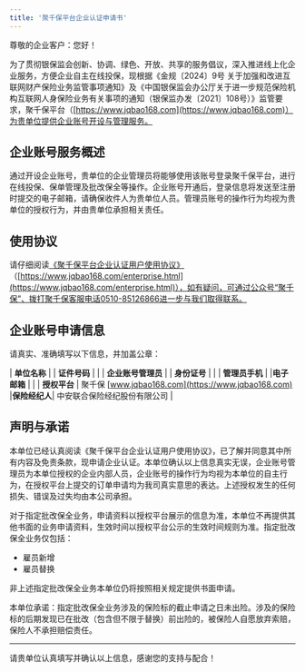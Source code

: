 ```yaml
---
title: '聚千保平台企业认证申请书'
---
```


尊敬的企业客户：您好！

为了贯彻银保监会创新、协调、绿色、开放、共享的服务倡议，深入推进线上化企业服务，方便企业自主在线投保，现根据《金规〔2024〕9号 关于加强和改进互联网财产保险业务监管事项通知》及《中国银保监会办公厅关于进一步规范保险机构互联网人身保险业务有关事项的通知（银保监办发〔2021〕108号）》监管要求，聚千保平台（[https://www.jqbao168.com](https://www.jqbao168.com)）为贵单位提供企业账号开设与管理服务。

## 企业账号服务概述

通过开设企业账号，贵单位的企业管理员将能够使用该账号登录聚千保平台，进行在线投保、保单管理及批改保全等操作。企业账号开通后，登录信息将发送至注册时提交的电子邮箱，请确保收件人为贵单位人员。管理员账号的操作行为均视为贵单位的授权行为，并由贵单位承担相关责任。

## 使用协议

请仔细阅读[《聚千保平台企业认证用户使用协议》](../Terms/聚千保平台企业认证用户使用协议)（[https://www.jqbao168.com/enterprise.html](https://www.jqbao168.com/enterprise.html)），如有疑问，可通过公众号“聚千保”、拨打聚千保客服电话0510-85126866进一步与我们取得联系。

## 企业账号申请信息

请真实、准确填写以下信息，并加盖公章：

| **单位名称**        |                    | **证件号码**        |                    |
| **企业账号管理员**  |                   | **身份证号**         |                   |
| **管理员手机**      |                   |**电子邮箱**          |                   |
| **授权平台**        | 聚千保 [www.jqbao168.com](https://www.jqbao168.com)  |**保险经纪人**| 中安联合保险经纪股份有限公司 |

## 声明与承诺

本单位已经认真阅读《聚千保平台企业认证用户使用协议》，已了解并同意其中所有内容及免责条款，现申请企业认证。本单位确认以上信息真实无误，企业账号管理员为本单位授权的企业内部人员，企业账号的操作行为均视为本单位的自主行为，在授权平台上提交的订单申请均为我司真实意思的表达。上述授权发生的任何损失、错误及过失均由本公司承担。

对于指定批改保全业务，申请资料以授权平台展示的信息为准，本单位不再提供其他书面的业务申请资料，生效时间以授权平台公示的生效时间规则为准。指定批改保全业务仅包括：

- 雇员新增
- 雇员替换

非上述指定批改保全业务本单位仍将按照相关规定提供书面申请。

本单位承诺：指定批改保全业务涉及的保险标的截止申请之日未出险。涉及的保险标的后期发现已在批改（包含但不限于替换）前出险的，被保险人自愿放弃索赔，保险人不承担赔偿责任。

---

请贵单位认真填写并确认以上信息，感谢您的支持与配合！
